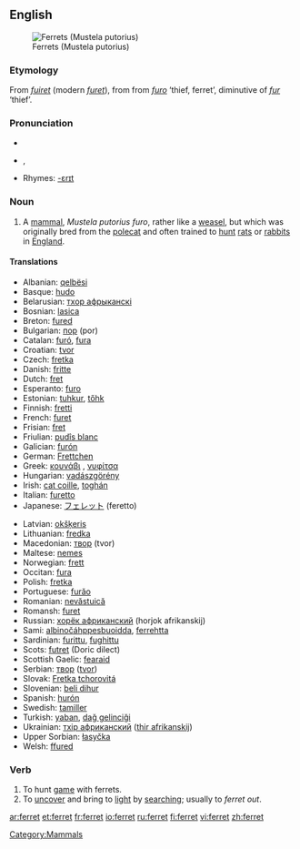 ==English==
{{wikipedia}}
[[Image:Ilder.jpg|thumb|Ferrets (Mustela putorius)]]
===Etymology===
From {{OF.}} ''[[fuiret]]'' (modern ''[[furet]]''), from from {{LL.}} ''[[furo]]'' ‘thief, ferret’, diminutive of {{L.}} ''[[fur#Latin|fur]]'' ‘thief’.

===Pronunciation===
*{{IPA|/ˈfɛrɪt/}}
*{{AHD|fĕr'ət}}, {{SAMPA|/"fer@t/}}
*Rhymes: [[Rhymes:English:-ɛrɪt|-ɛrɪt]]

===Noun===
{{en-noun}}

#A [[mammal]], ''Mustela putorius furo'', rather like a [[weasel]], but which was originally bred from the [[polecat]] and often trained to [[hunt]] [[rat]]s or [[rabbit]]s in [[England]].

====Translations====
{{trans-top|ferret}}
*Albanian: [[qelbësi]]
*Basque: [[hudo]]
*Belarusian: [[тхор афрыканскі]]
*Bosnian: [[lasica]] {{f}}
*Breton: [[fured]]
*Bulgarian: [[пор]] (por)
*Catalan: [[furó]], [[fura]]
*Croatian: [[tvor]]
*Czech: [[fretka]]
*Danish: [[fritte]] {{c}}
*Dutch: [[fret]] {{m}}
*Esperanto: [[furo]]
*Estonian: [[tuhkur]], [[tőhk]]
*Finnish: [[fretti]]
*French: [[furet]] {{m}}
*Frisian: [[fret]]
*Friulian: [[pudîs blanc]]
*Galician: [[furón]]
*German: [[Frettchen]] {{n}}
*Greek: [[κουνάβι]] {{n}}, [[νυφίτσα]] {{f}}
*Hungarian: [[vadászgörény]]
*Irish: [[cat coille]], [[toghán]]
*Italian: [[furetto]] {{m}}
*Japanese: [[フェレット]] (feretto)
{{trans-mid}}
*Latvian: [[okšķeris]]
*Lithuanian: [[fredka]]
*Macedonian: [[твор]] (tvor)
*Maltese: [[nemes]]
*Norwegian: [[frett]]
*Occitan: [[fura]]
*Polish: [[fretka]]
*Portuguese: [[furăo]] {{m}}
*Romanian: [[nevăstuică]]
*Romansh: [[furet]]
*Russian: [[хорёк африканский]] (horjok afrikanskij)
*Sami: [[albinočáhppesbuoidda]], [[ferrehtta]]
*Sardinian: [[furittu]], [[fughittu]]
*Scots: [[futret]] (Doric dilect)
*Scottish Gaelic: [[fearaid]]
*Serbian: [[твор]] ([[tvor]])
*Slovak: [[Fretka tchorovitá]]
*Slovenian: [[beli dihur]] {{m}}
*Spanish: [[hurón]] {{m}}
*Swedish: [[tamiller]]
*Turkish: [[yaban]], [[dağ gelinciği]]
*Ukrainian: [[тхiр африканский]] ([[thir afrikanskij]])
*Upper Sorbian: [[łasyčka]]
*Welsh: [[ffured]]
{{trans-bottom}}

===Verb===
{{en-verb}}

#To hunt [[game]] with ferrets.
#To [[uncover]] and bring to [[light]] by [[searching]]; usually to ''ferret out''.

[[Category:Mammals]]

[[ar:ferret]]
[[et:ferret]]
[[fr:ferret]]
[[io:ferret]]
[[ru:ferret]]
[[fi:ferret]]
[[vi:ferret]]
[[zh:ferret]]